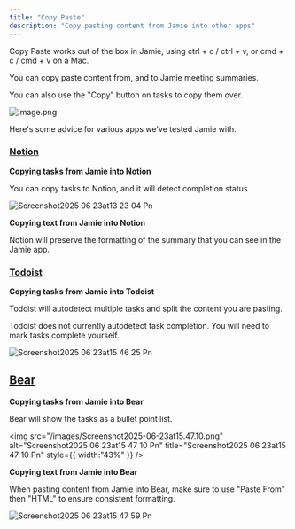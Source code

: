 ```yaml
---
title: "Copy Paste"
description: "Copy pasting content from Jamie into other apps"
---
```


Copy Paste works out of the box in Jamie, using ctrl \+ c / ctrl \+ v, or cmd \+ c / cmd \+ v on a Mac.

You can copy paste content from, and to Jamie meeting summaries.

You can also use the "Copy" button on tasks to copy them over.

![image.png](/images/image.png)

Here's some advice for various apps we've tested Jamie with.

### [Notion](https://notion.so/)

**Copying tasks from Jamie into Notion**

You can copy tasks to Notion, and it will detect completion status

![Screenshot2025 06 23at13 23 04 Pn](/images/Screenshot2025-06-23at13.23.04.png)

**Copying text from Jamie into Notion**

Notion will preserve the formatting of the summary that you can see in the Jamie app.

### [Todoist](https://www.todoist.com/)

**Copying tasks from Jamie into Todoist**

Todoist will autodetect multiple tasks and split the content you are pasting.

<Info>
  Todoist does not currently autodetect task completion. You will need to mark tasks complete yourself.
</Info>

![Screenshot2025 06 23at15 46 25 Pn](/images/Screenshot2025-06-23at15.46.25.png)

## [Bear](https://bear.app/)

**Copying tasks from Jamie into Bear**

Bear will show the tasks as a bullet point list.

<img
  src="/images/Screenshot2025-06-23at15.47.10.png"
  alt="Screenshot2025 06 23at15 47 10 Pn"
  title="Screenshot2025 06 23at15 47 10 Pn"
  style={{ width:"43%" }}
/>

**Copying text from Jamie into Bear**

When pasting content from Jamie into Bear, make sure to use "Paste From" then "HTML" to ensure consistent formatting.

![Screenshot2025 06 23at15 47 59 Pn](/images/Screenshot2025-06-23at15.47.59.png)